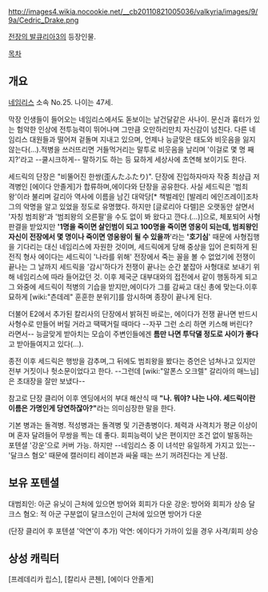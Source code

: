 http://images4.wikia.nocookie.net/__cb20110821005036/valkyria/images/9/9a/Cedric_Drake.png

[[전장의 발큐리아3]]의 등장인물. 

[[목차]]
== 개요 ==
[[네임리스]] 소속 No.25. 나이는 47세.

막장 인생들이 들어오는 네임리스에서도 돋보이는 날건달같은 사나이. 문신과 흉터가 있는 험악한 인상에 전투능력이 뛰어나며 그만큼 오만하리만치 자신감이 넘친다. 다른 네임리스 대원들과 떨어져 겉돌며 지내고 있으며, 언제나 능글맞은 태도와 비웃음을 잃지 않는다(...).적병을 쓰러뜨리면 거들먹거리는 말투로 비웃음을 날리며 '이걸로 몇 명 째지?'라고 --쿨시크하게-- 말하기도 하는 등 묘하게 세상사에 초연해 보이기도 한다.

세드릭의 단장은 "비뚤어진 한쌍(歪んたふたり)". 단장에 진입하자마자 작중 최상급 저격병인 [에이다 안졸게]가 합류하며,에이다와 단장을 공유한다. 사실 세드릭은 '범죄왕'이라 불리며 갈리아 역사에 이름을 남긴 대악당[* 책벌레인 [발레리 에인즈레이]조차 그의 악명을 알고 있었을 정도로 유명했다. 하지만 [글로리아 다렐]은 오랫동안 살면서 '자칭 범죄왕'과 '범죄왕의 오른팔'을 수도 없이 봐 왔다고 깐다.(...)]으로, 체포되어 사형판결을 받았지만 ''''1명을 죽이면 살인범이 되고 100명을 죽이면 영웅이 되는데, 범죄왕인 자신이 전장에서 몇 명이나 죽이면 영웅왕이 될 수 있을까''''라는 ''''호기심'''' 때문에 사형집행을 기다리는 대신 네임리스에 자원한 것이며, 세드릭에게 당해 중상을 입어 은퇴하게 된 전직 형사 에이다는 세드릭이 '나라를 위해' 전장에서 죽는 꼴을 볼 수 없었기에 전쟁이 끝나는 그 날까지 세드릭을 '감시'하다가 전쟁이 끝나는 순간 붙잡아 사형대로 보내기 위해 네임리스에 따라 들어갔던 것. 이후 제국군 대부대와의 접전에서 같이 행동하게 되고 그 와중에 세드릭이 적병의 기습을 받지만,에이다가 그를 감싸고 대신 총에 맞는다.이후 묘하게 [wiki:"츤데레" 훈훈한 분위기]를 암시하며 종장이 끝나게 된다.

더불어 E2에서 추가된 칼리사의 단장에서 밝혀진 바로는, 에이다가 전쟁 끝나면 반드시 사형수로 만들어 버릴 거라고 땍땍거릴 때마다 --자꾸 그런 소리 하면 키스해 버린다? 라면서-- 능글맞게 받아치는 모습이 주변인들에겐 '''틈만 나면 투닥댈 정도로 사이가 좋다'''고 받아들여지고 있다(...).
 
종전 이후 세드릭은 행방을 감추며,그 뒤에도 범죄왕을 봤다는 증언은 넘쳐나고 있지만 전부 거짓이나 헛소문이었다고 한다. --그런데 [wiki:"알폰스 오크렐" 갈리아의 매느님]은 초대장을 잘만 보냈다--

참고로 단장 클리어 이후 엔딩에서의 부대 해산식 때  '''"나. 뭐야? 나는 나야. 세드릭이란 이름은 가명인게 당연하잖아?"'''라는 의미심장한 말을 한다. 

기본 병과는 돌격병. 적성병과는 돌격병 및 기관총병이다. 체력과 사격치가 평균 이상이며 혼자 달려들어 무쌍을 찍는 데 좋다. 회피능력이 낮은 편이지만 조건 없이 발동하는 포텐셜 '강운'으로 커버 가능. 하지만 --네임리스 중 이 녀석만 유일하게 가지고 있는-- '달크스 혐오' 때문에 캘러미티 레이븐과 싸울 때는 쓰기 꺼려진다는 게 난점.

== 보유 포텐셜 == 
대범죄인: 아군 유닛이 근처에 있으면 방어와 회피가 다운
강운: 방어와 회피가 상승
달크스 혐오: 적 아군 구분없이 달크스인이 근처에 있으면 방어가 다운

(단장 클리어 후 포텐셜 '악연'이 추가)
악연: 에이다가 가까이 있을 경우 사격/회피 상승

== 상성 캐릭터 ==
[프레데리카 립스], [칼리사 콘첸], [에이다 안졸게]

